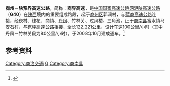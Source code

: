 {{中国高速公路信息框
| 编号 = G40
| 自定頭部 = 
| 名称 = 商州－陕豫界高速公路
| 地圖 = 
| 路線簡稱 = 商界
| 最近通車日期 = 2008年10月26日
| 规划总里程 = 122.221
| 起點 = [[商洛市|商洛市]][[商州区|商州区]]
| 終點 = [[商洛市|商洛市]][[商南县|商南县]]马安石
| 出口處數 = 7
| 服务区数 = 
}}
'''商州－陕豫界高速公路'''，简称：'''商界高速'''，是[[中国国家高速公路网|中国国家高速公路网]][[沪陕高速公路|沪陕高速公路]]（'''G40'''）在[[陕西|陕西]]境内的重要组成路段，起于[[商州区|商州区]]郭涧村，与[[蓝商高速公路|蓝商高速公路]]连接，经夜村、棣花、商镇、[[丹凤|丹凤]]、竹林关、过风楼、三角池，止于[[商南县|商南县]]富水镇马安石村，与[[宛坪高速公路|宛坪高速公路]]相接，全长122.221公里，设计车速100公里/小时（其中丹凤－竹林关段为80公里/小时），于2008年10月建成通车。<ref>{{cite web|url=http://www.hsw.cn/news/2008-10/12/content_10334142.htm|title=商界蓝商高速一线开通|work=华商报|publisher=|date=2008-10-12|accessdate=2012-03-20|archive-date=2019-08-12|archive-url=https://web.archive.org/web/20190812103744/http://www.hsw.cn/news/2008-10/12/content_10334142.htm|dead-url=no}}</ref>
 
== 参考资料 ==
{{reflist}}
 

{{陕西高速公路}}
{{交通小作品}}

[[Category:商洛交通|Category:商洛交通]]
[[Category:陕西省高速公路|G]]
[[Category:商南县|Category:商南县]]